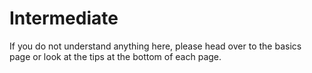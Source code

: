 # Intermediate
If you do not understand anything here, please head over to the basics page or look at the tips at the bottom of each page.
